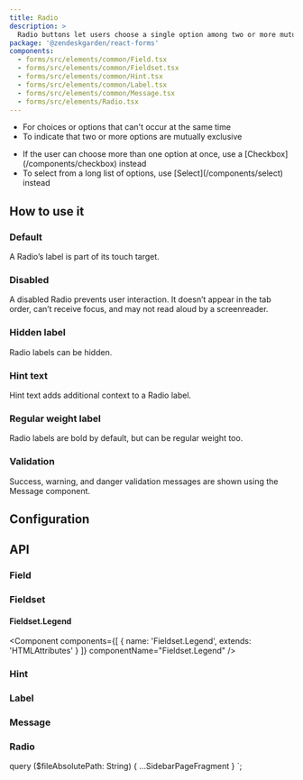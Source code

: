 ```yaml
---
title: Radio
description: >
  Radio buttons let users choose a single option among two or more mutually exclusive options.
package: '@zendeskgarden/react-forms'
components:
  - forms/src/elements/common/Field.tsx
  - forms/src/elements/common/Fieldset.tsx
  - forms/src/elements/common/Hint.tsx
  - forms/src/elements/common/Label.tsx
  - forms/src/elements/common/Message.tsx
  - forms/src/elements/Radio.tsx
---
```


<Usage>
  <Use>
    <ul>
      <li>For choices or options that can't occur at the same time</li>
      <li>To indicate that two or more options are mutually exclusive</li>
    </ul>
  </Use>
  <Misuse>
    <ul>
      <li>
        <Markdown>
          If the user can choose more than one option at once, use a
          [Checkbox](/components/checkbox) instead
        </Markdown>
      </li>
      <li>
        <Markdown>
          To select from a long list of options, use [Select](/components/select) instead
        </Markdown>
      </li>
    </ul>
  </Misuse>
</Usage>

## How to use it

### Default

A Radio’s label is part of its touch target.


<CodeExample code={DefaultCode}>
  <Default />
</CodeExample>

### Disabled

A disabled Radio prevents user interaction. It doesn’t appear in the tab order, can’t receive focus, and may not read
aloud by a screenreader.


<CodeExample code={DisabledCode}>
  <Disabled />
</CodeExample>

### Hidden label

Radio labels can be hidden.


<CodeExample code={HiddenCode}>
  <Hidden />
</CodeExample>

### Hint text

Hint text adds additional context to a Radio label.


<CodeExample code={HintCode}>
  <Hint />
</CodeExample>

### Regular weight label

Radio labels are bold by default, but can be regular weight too.


<CodeExample code={RegularWeightLabelCode}>
  <RegularWeightLabel />
</CodeExample>

### Validation

Success, warning, and danger validation messages are shown using the Message component.


<CodeExample code={ValidationCode}>
  <Validation />
</CodeExample>

## Configuration

<Configuration reactPackage={props.data.mdx.package} components={props.data.mdx.components} />

## API

### Field

<Component components={props.data.mdx.components} componentName="field" />

<PropSheet components={props.data.mdx.components} componentName="field" />

### Fieldset

<Component components={props.data.mdx.components} componentName="fieldset" />

<PropSheet components={props.data.mdx.components} componentName="fieldset" />

#### Fieldset.Legend

<Component
  components={[
    {
      name: 'Fieldset.Legend',
      extends: 'HTMLAttributes<HTMLLegendElement>'
    }
  ]}
  componentName="Fieldset.Legend"
/>

### Hint

<Component components={props.data.mdx.components} componentName="hint" />

<PropSheet components={props.data.mdx.components} componentName="hint" />

### Label

<Component components={props.data.mdx.components} componentName="label" />

<PropSheet components={props.data.mdx.components} componentName="label" />

### Message

<Component components={props.data.mdx.components} componentName="message" />

<PropSheet components={props.data.mdx.components} componentName="message" />

### Radio

<Component components={props.data.mdx.components} componentName="radio" />

<PropSheet components={props.data.mdx.components} componentName="radio" />


  query ($fileAbsolutePath: String) {
    ...SidebarPageFragment
  }
`;
